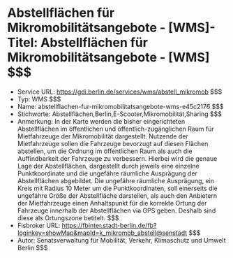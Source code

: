 # Abstellflächen für Mikromobilitätsangebote - [WMS]- Titel: Abstellflächen für Mikromobilitätsangebote - [WMS] $$$
- Service URL: https://gdi.berlin.de/services/wms/abstell_mikromob $$$
- Typ: WMS $$$
- Name: abstellflachen-fur-mikromobilitatsangebote-wms-e45c2176 $$$
- Stichworte: Abstellflächen,Berlin,E-Scooter,Mikromobilität,Sharing $$$
- Anmerkung: In der Karte werden die bisher eingerichteten Abstellflächen im öffentlichen und öffentlich-zugänglichen Raum für Mietfahrzeuge der Mikromobilität dargestellt. Nutzende der Mietfahrzeuge sollen die Fahrzeuge bevorzugt auf diesen Flächen abstellen, um die Ordnung im öffentlichen Raum als auch die Auffindbarkeit der Fahrzeuge zu verbessern. Hierbei wird die genaue Lage der Abstellflächen, dargestellt durch jeweils eine einzelne Punktkoordinate und die ungefähre räumliche Ausprägung der Abstellflächen abgebildet.
Die ungefähre räumliche Ausprägung, ein Kreis mit Radius 10 Meter um die Punktkoordinaten, soll einerseits die ungefähre Größe der Abstellfläche darstellen, als auch den Anbietern der Mietfahrzeuge einen Anhaltspunkt für die korrekte Ortung der Fahrzeuge innerhalb der Abstellflächen via GPS geben. Deshalb sind diese als Ortungszone betitelt. $$$
- Fisbroker URL: https://fbinter.stadt-berlin.de/fb?loginkey=showMap&mapId=k_mikromob_abstell@senstadt $$$
- Autor: Senatsverwaltung für Mobilität, Verkehr, Klimaschutz und Umwelt Berlin $$$
